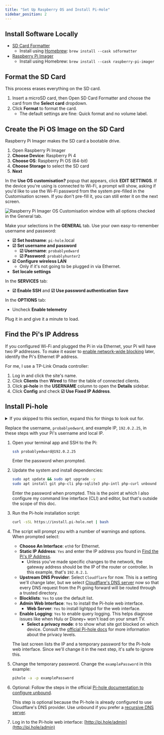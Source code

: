 ```yaml
---
title: "Set Up Raspberry OS and Install Pi-Hole"
sidebar_position: 2
---
```


## Install Software Locally

- [SD Card Formatter](https://www.sdcard.org/downloads/formatter/)
  - Install using [Homebrew](https://brew.sh/): `brew install --cask sdformatter`
- [Raspberry Pi Imager](https://www.raspberrypi.com/software/)
  - Install using Homebrew: `brew install --cask raspberry-pi-imager`

## Format the SD Card

This process erases everything on the SD card.

1. Insert a microSD card, then Open SD Card Formatter and choose the card from the **Select card** dropdown.
1. Click **Format** to format the card.
   - The default settings are fine: Quick format and no volume label.

## Create the Pi OS Image on the SD Card

Raspberry Pi Imager makes the SD card a bootable drive.

1. Open Raspberry Pi Imager
1. **Choose Device**: Raspberry Pi 4
1. **Choose OS**: Raspberry Pi OS (64-bit)
1. **Choose Storage** to select the SD card
1. **Next**

In the **Use OS customisation?** popup that appears, click **EDIT SETTINGS**. If the device you're using is connected to Wi-Fi, a prompt will show, asking if you'd like to use the Wi-Fi password from the system pre-filled in the Customisation screen. If you don't pre-fill it, you can still enter it on the next screen.

![Raspberry Pi Imager OS Customisation window with all options checked in the General tab.](r-pi-imager-customisation.png)

Make your selections in the **GENERAL** tab. Use your own easy-to-remember username and password:

- **☑ Set hostname**: `pi-hole`.local
- **☑ Set username and password**
  - **☑ Username**: `probablyedward`
  - **☑ Password**: `probablyhunter2`
- **☑ Configure wireless LAN**
  - Only if it's not going to be plugged in via Ethernet.
- **Set locale settings**

In the **SERVICES** tab:

- **☑ Enable SSH** and **☑ Use password authentication**
**Save**

In the **OPTIONS** tab:

- Uncheck **Enable telemetry**

Plug it in and give it a minute to load.

## Find the Pi's IP Address

If you configured Wi-Fi and plugged the Pi in via Ethernet, your Pi will have two IP addresses. To make it easier to [enable network-wide blocking](network-level-blocking#configure-the-omada-controller-to-enable-network-wide-blocking-with-pi-hole) later, identify the Pi's Ethernet IP address.

For me, I use a TP-Link Omada controller:

1. Log in and click the site's name.
1. Click **Clients** then **Wired** to filter the table of connected clients.
1. Click **pi-hole** in the **USERNAME** column to open the **Details** sidebar.
1. Click **Config** and check **☑ Use Fixed IP Address**.

## Install Pi-hole

<details>

  <summary>If you skipped to this section, expand this for things to look out for.</summary>

  If you installed Pi-hole on an existing device or skipped to this section 

  OS-specific things that might be different for your setup:
    - Installed software like Git, curl, or zsh
    - `apt` package manager. Your OS might use a different one.
    - User accounts. The examples I use are `probablyedward` and `pi`

</details>

Replace the username, `probablyedward`, and example IP, `192.0.2.25`, in these steps with your Pi's username and local IP.

1. Open your terminal app and SSH to the Pi:

   ```zsh
   ssh probablyedward@192.0.2.25
   ```

   Enter the password when prompted.

1. Update the system and install dependencies:

   ```zsh
   sudo apt update && sudo apt upgrade -y
   sudo apt install git php-cli php-sqlite3 php-intl php-curl unbound
   ```

   Enter the password when prompted. This is the point at which I also configure my command line interface (CLI) and editor, but that's outside the scope of this doc.

1. Run the Pi-hole installation script:

   ```zsh
   curl -sSL https://install.pi-hole.net | bash
   ```

1. The script will prompt you with a number of warnings and options. When prompted select:

   - **Choose An Interface**: `eth0` for Ethernet.
   - **Static IP Address**: `Yes` and enter the IP address you found in [Find the Pi's IP Address](#find-the-pis-ip-address).
     - Unless you've made specific changes to the network, the gateway address should be the IP of the router or controller. In this example, that's `192.0.2.1`.
   - **Upstream DNS Provider**: Select `Cloudflare` for now. This is a setting we'll change later, but we select [Cloudflare's DNS server](https://one.one.one.one/dns#explanation) now so that every DNS request from the Pi going forward will be routed through a trusted directory.
   - **Blocklists**: `Yes` to use the default list.
   - **Admin Web Interface**: `Yes` to install the Pi-hole web interface.
     - **Web Server**: `Yes` to install lightppd for the web interface.
   - **Enable Logging**: `Yes` to enable query logging. This helps diagnose issues like when Hulu or Disney+ won't load on your smart TV.
     - **Select a privacy mode**: `0` to show what site got blocked on which device. Consult the [official Pi-hole docs](https://docs.pi-hole.net/ftldns/privacylevels/) for more information about the privacy levels.

   The last screen lists the IP and a temporary password for the Pi-hole web interface. Since we'll change it in the next step, it's safe to ignore this.

1. Change the temporary password. Change the `examplePassword` in this example:

   ```zsh
   pihole -a -p examplePassword
   ```

1. Optional: Follow the steps in the official [Pi-hole documentation to configure unbound](https://docs.pi-hole.net/guides/dns/unbound/#configure-unbound).

   This step is optional because the Pi-hole is already configured to use Cloudflare's DNS provider. Use unbound if you prefer a [recursive DNS server](https://docs.pi-hole.net/guides/dns/unbound/#what-is-a-recursive-dns-server).

1. Log in to the Pi-hole web interface: [http://pi.hole/admin](http://pi.hole/admin)
